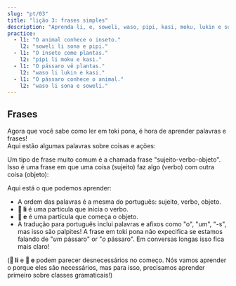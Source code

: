 ```yaml
---
slug: "pt/03"
title: "lição 3: frases simples"
description: "Aprenda li, e, soweli, waso, pipi, kasi, moku, lukin e sona!"
practice:
  - l1: "O animal conhece o inseto."
    l2: "soweli li sona e pipi."
  - l1: "O inseto come plantas."
    l2: "pipi li moku e kasi."
  - l1: "O pássaro vê plantas."
    l2: "waso li lukin e kasi."
  - l1: "O pássaro conhece o animal."
    l2: "waso li sona e soweli."
---
```



## Frases

Agora que você sabe como ler em toki pona, é hora de aprender palavras e frases!  
Aqui estão algumas palavras sobre coisas e ações:

<List>
  <Word sl="soweli" m="animal terrestre, como um gato, cachorro, vaca, rato e elefante" />
  <Word sl="waso" m="pássaro, como um pombo, ganso e coruja" />
  <Word sl="pipi" m="inseto, como um besouro, formiga, borboleta e aranha" />
  <Word sl="kasi" m="planta, como um trevo, uma bétula, um cacto e um musgo" />
  <Word sl="moku" m="consumir" />
  <Word sl="lukin" m="ver" />
  <Word sl="sona" m="saber" />
</List>

Um tipo de frase muito comum é a chamada frase "sujeito-verbo-objeto". Isso é uma frase em que uma coisa (sujeito) faz algo (verbo) com outra coisa (objeto): 

<List>
  <Sentence sl="soweli li moku e kasi." m="O animal come plantas." />
  <Sentence sl="waso li moku e pipi." m="O pássaro come insetos." />
  <Sentence sl="pipi li lukin e soweli." m="O inseto vê um animal." />
  <Sentence sl="waso li sona e kasi." m="O pássaro conhece a árvore." />
</List>

Aqui está o que podemos aprender:

- A ordem das palavras é a mesma do português: sujeito, verbo, objeto.
- **󱤧 li** é uma particula que inicia o verbo.
- **󱤉 e** é uma partícula que começa o objeto.
- A tradução para português inclui palavras e afixos como "o", "um", "-s", mas isso são palpites! A frase em toki pona não expecifica se estamos falando de "_um_ pássaro" or "_o_ pássaro". Em conversas longas isso fica mais claro!

(**󱤧 li** e **󱤉 e** podem parecer desnecessários no começo. Nós vamos aprender o porque eles são necessários, mas para isso, precisamos aprender primeiro sobre classes gramaticais!)

<Practice exercises={frontmatter.practice} />
